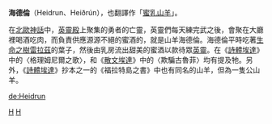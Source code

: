 '''海德倫'''（Heidrun、Heiðrún），也翻譯作「[[蜜乳山羊|蜜乳山羊]]」。

在[[北歐神話|北歐神話]]中，[[英靈殿|英靈殿]]上聚集的勇者的亡靈，英靈們每天練完武之後，會聚在大廳裡喝酒吃肉，而負責供應源源不絕的蜜酒的，就是山羊海德倫。海德倫平時吃著[[生命之樹|生命之樹]][[雷拉茲|雷拉茲]]的葉子，然後由乳房流出甜美的蜜酒以款待眾[[英靈|英靈]]。在《[[詩體埃達|詩體埃達]]》中的〈格理姆尼爾之歌〉，和《[[散文埃達|散文埃達]]》中的〈欺騙古魯菲〉均有提及牠。另外，《[[詩體埃達|詩體埃達]]》抄本之一的《福拉特島之書》中也有同名的山羊，但為一隻公山羊。


{{北歐神話}}
{{北歐神話小作品}}

[[Category:北歐神話生物|H]]
[[Category:神話傳說中的羊|H]]

[[de:Heidrun|de:Heidrun]]